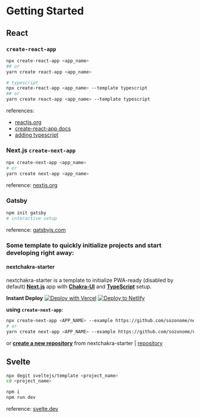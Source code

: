 # Getting Started

## React

### `create-react-app`
```bash
npx create-react-app <app_name>
## or
yarn create react-app <app_name>

# typescript
npx create-react-app <app_name> --template typescript
## or
yarn create react-app <app_name> --template typescript
```
references: 
- [reactjs.org](https://reactjs.org/docs/create-a-new-react-app.html)
- [create-react-app docs](https://create-react-app.dev/)
- [adding typescript](https://create-react-app.dev/docs/adding-typescript/)

### Next.js `create-next-app`
```bash
npx create-next-app <app_name>
# or
yarn create next-app <app_name>
```
reference: [nextjs.org](https://nextjs.org/docs/getting-started#setup)

### Gatsby 
```bash
npm init gatsby
# interactive setup
```
reference: [gatsbyjs.com](https://www.gatsbyjs.com/docs/quick-start/#getting-started-with-gatsby)

### Some template to quickly initialize projects and start developing right away:

#### nextchakra-starter

nextchakra-starter is a template to initialize PWA-ready (disabled by default) [**Next.js**](https://nextjs.org/) app with [**Chakra-UI**](https://chakra-ui.com/) and [**TypeScript**](https://www.typescriptlang.org/) setup.

**Instant Deploy**
[![Deploy with Vercel](https://vercel.com/button)](https://vercel.com/import/git?s=https://github.com/sozonome/nextchakra-starter) [![Deploy to Netlify](https://www.netlify.com/img/deploy/button.svg)](https://app.netlify.com/start/deploy?repository=https://github.com/sozonome/nextchakra-starter)

**using `create-next-app`**:
```bash
npx create-next-app <APP_NAME> --example https://github.com/sozonome/nextchakra-starter
# or 
yarn create next-app <APP_NAME> --example https://github.com/sozonome/nextchakra-starter
```

or [**create a new repository**](https://github.com/sozonome/nextchakra-starter/generate) from nextchakra-starter | [repository](https://github.com/sozonome/nextchakra-starter)

## Svelte
```bash
npx degit sveltejs/template <project_name>
cd <project_name>

npm i
npm run dev
```
reference: [svelte.dev](https://svelte.dev/blog/the-easiest-way-to-get-started#2_Use_degit)
